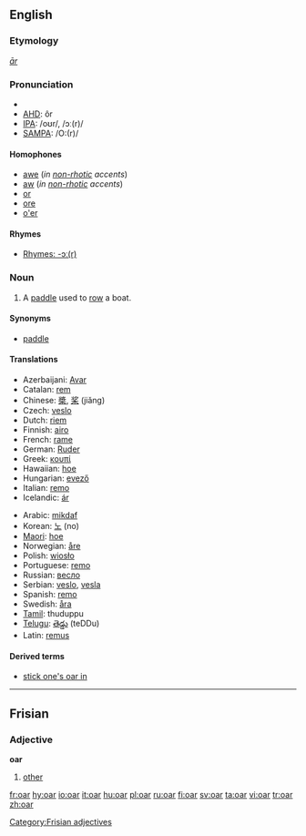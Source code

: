 ==English==

===Etymology===
{{OE.}} ''[[ār]]''

===Pronunciation===
*{{audio|en-us-oar.ogg|Audio (US)}}
*[[w:AHD|AHD]]: ôr
*[[w:IPA|IPA]]: /oʊr/, /ɔː(r)/
*[[w:SAMPA|SAMPA]]: /O:(r)/

====Homophones====
*[[awe]] (''in [[non-rhotic]] accents'')
*[[aw]] (''in [[non-rhotic]] accents'')
*[[or]]
*[[ore]]
*[[o'er]]

====Rhymes====
{{rfc-header|Rhymes}}
*[[rhymes:English:-ɔː(r)|Rhymes: -ɔː(r)]]

===Noun===
{{wikipedia}}
{{en-noun}}

# A [[paddle]] used to [[row]] a boat.

====Synonyms====
*[[paddle]]

====Translations====
{{trans-top|paddle used to row a boat}}
*Azerbaijani: [[Avar]]
*Catalan: [[rem]] {{m}}
*Chinese: [[槳]], [[桨]] (jiǎng)
*Czech: [[veslo]] {{n}}
*Dutch: [[riem]]
*Finnish: [[airo]]
*French: [[rame]]
*German: [[Ruder]] {{n}}
*Greek: [[κουπί]] {{n}}
*Hawaiian: [[hoe]]
*Hungarian: [[evező]]
*Italian: [[remo]] {{m}}
*Icelandic: [[ár]] {{f}}
{{trans-mid}}
*Arabic: [[mikdaf]]
*Korean: [[노]] (no)
*[[Maori]]: [[hoe]]
*Norwegian: [[åre]] {{c}}
*Polish: [[wiosło]]
*Portuguese: [[remo]] {{m}}
*Russian: [[весло]]
*Serbian: [[veslo]], [[vesla]] {{pl}}
*Spanish: [[remo]] {{m}}
*Swedish: [[åra]] {{c}}
*[[Tamil]]: thuduppu
*[[Telugu]]: [[తెడ్డు]] (teDDu)
*Latin: [[remus]]
{{trans-bottom}}

====Derived terms====
*[[stick one's oar in]]

----

==Frisian==

===Adjective===
'''oar'''

# [[other]]

[[Category:Frisian adjectives]]

[[fr:oar]]
[[hy:oar]]
[[io:oar]]
[[it:oar]]
[[hu:oar]]
[[pl:oar]]
[[ru:oar]]
[[fi:oar]]
[[sv:oar]]
[[ta:oar]]
[[vi:oar]]
[[tr:oar]]
[[zh:oar]]